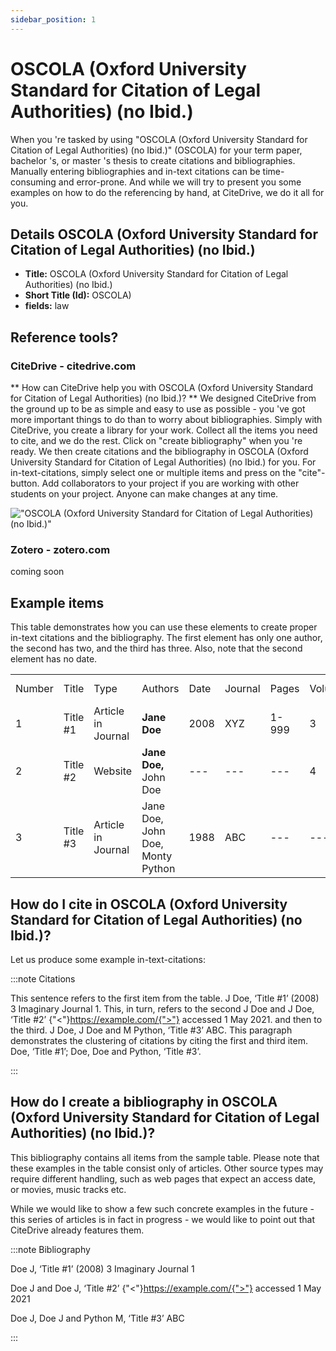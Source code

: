 ```yaml
---
sidebar_position: 1
---
```


# OSCOLA (Oxford University Standard for Citation of Legal Authorities) (no Ibid.)

When you 're tasked by using "OSCOLA (Oxford University Standard for Citation of Legal Authorities) (no Ibid.)" (OSCOLA) for your term paper, bachelor 's, or master 's thesis to create citations and bibliographies.
Manually entering bibliographies and in-text citations can be time-consuming and error-prone. And while we will try to present you some examples on how to do the referencing by hand, at CiteDrive, we do it all for you.

## Details  OSCOLA (Oxford University Standard for Citation of Legal Authorities) (no Ibid.)
* **Title:** OSCOLA (Oxford University Standard for Citation of Legal Authorities) (no Ibid.)
* **Short Title (Id):** OSCOLA)
* **fields:** law

## Reference tools?
### CiteDrive - citedrive.com
** How can CiteDrive help you with OSCOLA (Oxford University Standard for Citation of Legal Authorities) (no Ibid.)? **
We designed CiteDrive from the ground up to be as simple and easy to use as possible - you 've got more important things to do than to worry about bibliographies. Simply with CiteDrive, you create a library for your work. Collect all the items you need to cite, and we do the rest. Click on "create bibliography" when you 're ready. We then create citations and the bibliography in OSCOLA (Oxford University Standard for Citation of Legal Authorities) (no Ibid.) for you. For in-text-citations, simply select one or multiple items and press on the "cite"-button. Add collaborators to your project if you are working with other students on your project. Anyone can make changes at any time.


!["OSCOLA (Oxford University Standard for Citation of Legal Authorities) (no Ibid.)"](images/oscola-oxford-university-standard-for-citation-of-legal-authorities-no-ibid.svg "Choose OSCOLA (Oxford University Standard for Citation of Legal Authorities) (no Ibid.) in the CiteDrive App")

### Zotero - zotero.com

coming soon

## Example items

This table demonstrates how you can use these elements to create proper in-text citations and the bibliography. The first element has only one author, the second has two, and the third has three. Also, note that the second element has no date.


<table>
  <tr>
   <td>Number
   </td>
   <td>Title
   </td>
   <td>Type
   </td>
   <td>Authors
   </td>
   <td>Date
   </td>
   <td>Journal
   </td>
   <td>Pages
   </td>
   <td>Volume
   </td>
   <td>Issue
   </td>
   <td>Access Date
   </td>
  </tr>
  <tr>
   <td>1
   </td>
   <td>Title #1
   </td>
   <td>Article in Journal
   </td>
   <td><strong>Jane Doe</strong>
   </td>
   <td>2008
   </td>
   <td>XYZ
   </td>
   <td>1-999
   </td>
   <td>3
   </td>
   <td>2
   </td>
   <td>--
   </td>
  </tr>
  <tr>
   <td>
2
   </td>
   <td>Title #2
   </td>
   <td>Website
   </td>
   <td><strong>Jane Doe, </strong>John Doe
   </td>
   <td>---
   </td>
   <td>---
   </td>
   <td>---
   </td>
   <td>4
   </td>
   <td>---
   </td>
   <td>2020-05-01
   </td>
  </tr>
  <tr>
   <td>3
   </td>
   <td>Title #3
   </td>
   <td>Article in Journal
   </td>
   <td>Jane Doe, John Doe, Monty Python
   </td>
   <td>1988
   </td>
   <td>ABC
   </td>
   <td>---
   </td>
   <td>---
   </td>
   <td>16
   </td>
   <td>---
   </td>
  </tr>
</table>



## How do I cite in  OSCOLA (Oxford University Standard for Citation of Legal Authorities) (no Ibid.)?

Let us produce some example in-text-citations:

:::note Citations


This sentence refers to the first item from the table. J Doe, ‘Title #1’ (2008) 3 Imaginary Journal 1. This, in turn, refers to the second J Doe and J Doe, ‘Title #2’ {"<"}https://example.com/{">"} accessed 1 May 2021.
and then to the third.  J Doe, J Doe and M Python, ‘Title #3’ ABC.
This paragraph demonstrates the clustering of citations by citing the first and third item. Doe, ‘Title #1’; Doe, Doe and Python, ‘Title #3’.

:::

## How do I create a bibliography in OSCOLA (Oxford University Standard for Citation of Legal Authorities) (no Ibid.)?

This bibliography contains all items from the sample table. Please note that these examples in the table consist only of articles. Other source types may require different handling, such as web pages that expect an access date, or movies, music tracks etc.

While we would like to show a few such concrete examples in the future - this series of articles is in fact in progress - we would like to point out that CiteDrive already features them.

:::note Bibliography

Doe J, ‘Title #1’ (2008) 3 Imaginary Journal 1

Doe J and Doe J, ‘Title #2’ {"<"}https://example.com/{">"} accessed 1 May 2021

Doe J, Doe J and Python M, ‘Title #3’ ABC



:::


        